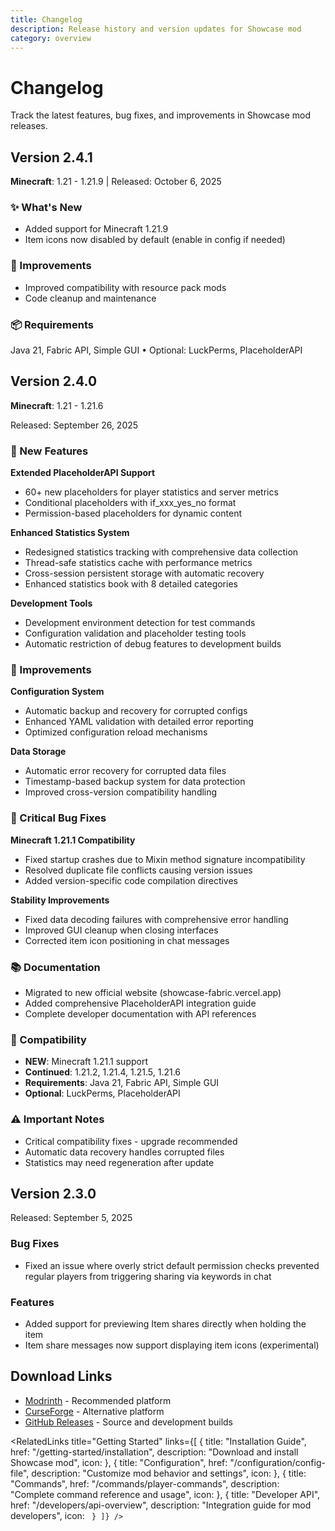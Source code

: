 ```yaml
---
title: Changelog
description: Release history and version updates for Showcase mod
category: overview
---
```


# Changelog

Track the latest features, bug fixes, and improvements in Showcase mod releases.

## Version 2.4.1

**Minecraft**: 1.21 - 1.21.9 | Released: October 6, 2025

### ✨ What's New

- Added support for Minecraft 1.21.9
- Item icons now disabled by default (enable in config if needed)

### 🔧 Improvements

- Improved compatibility with resource pack mods
- Code cleanup and maintenance

### 📦 Requirements

Java 21, Fabric API, Simple GUI • Optional: LuckPerms, PlaceholderAPI

## Version 2.4.0

**Minecraft**: 1.21 - 1.21.6

Released: September 26, 2025

### 🚀 New Features

**Extended PlaceholderAPI Support**
- 60+ new placeholders for player statistics and server metrics
- Conditional placeholders with if_xxx_yes_no format
- Permission-based placeholders for dynamic content

**Enhanced Statistics System**
- Redesigned statistics tracking with comprehensive data collection
- Thread-safe statistics cache with performance metrics
- Cross-session persistent storage with automatic recovery
- Enhanced statistics book with 8 detailed categories

**Development Tools**
- Development environment detection for test commands
- Configuration validation and placeholder testing tools
- Automatic restriction of debug features to development builds

### 🔧 Improvements

**Configuration System**
- Automatic backup and recovery for corrupted configs
- Enhanced YAML validation with detailed error reporting
- Optimized configuration reload mechanisms

**Data Storage**
- Automatic error recovery for corrupted data files
- Timestamp-based backup system for data protection
- Improved cross-version compatibility handling

### 🐛 Critical Bug Fixes

**Minecraft 1.21.1 Compatibility**
- Fixed startup crashes due to Mixin method signature incompatibility
- Resolved duplicate file conflicts causing version issues
- Added version-specific code compilation directives

**Stability Improvements**
- Fixed data decoding failures with comprehensive error handling
- Improved GUI cleanup when closing interfaces
- Corrected item icon positioning in chat messages

### 📚 Documentation

- Migrated to new official website (showcase-fabric.vercel.app)
- Added comprehensive PlaceholderAPI integration guide
- Complete developer documentation with API references

### 🔗 Compatibility

- **NEW**: Minecraft 1.21.1 support
- **Continued**: 1.21.2, 1.21.4, 1.21.5, 1.21.6
- **Requirements**: Java 21, Fabric API, Simple GUI
- **Optional**: LuckPerms, PlaceholderAPI

### ⚠️ Important Notes

- Critical compatibility fixes - upgrade recommended
- Automatic data recovery handles corrupted files
- Statistics may need regeneration after update

## Version 2.3.0

Released: September 5, 2025

### Bug Fixes

- Fixed an issue where overly strict default permission checks prevented regular players from triggering sharing via keywords in chat

### Features

- Added support for previewing Item shares directly when holding the item
- Item share messages now support displaying item icons (experimental)

## Download Links

- [Modrinth](https://modrinth.com/mod/showcase) - Recommended platform
- [CurseForge](https://www.curseforge.com/minecraft/mc-mods/showcasemod) - Alternative platform
- [GitHub Releases](https://github.com/jiazengp/showcase-fabric/releases) - Source and development builds

<RelatedLinks
  title="Getting Started"
  links={[
    {
      title: "Installation Guide",
      href: "/getting-started/installation",
      description: "Download and install Showcase mod",
      icon: <BookOpen />
    },
    {
      title: "Configuration",
      href: "/configuration/config-file",
      description: "Customize mod behavior and settings",
      icon: <Settings />
    },
    {
      title: "Commands",
      href: "/commands/player-commands",
      description: "Complete command reference and usage",
      icon: <Command />
    },
    {
      title: "Developer API",
      href: "/developers/api-overview",
      description: "Integration guide for mod developers",
      icon: <Code />
    }
  ]}
/>